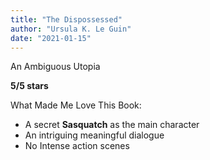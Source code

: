 ```yaml
---
title: "The Dispossessed"
author: "Ursula K. Le Guin"
date: "2021-01-15"
---
```

An Ambiguous Utopia

**5/5 stars**

What Made Me Love This Book:
* A secret **Sasquatch** as the main character
* An intriguing meaningful dialogue
* No Intense action scenes
